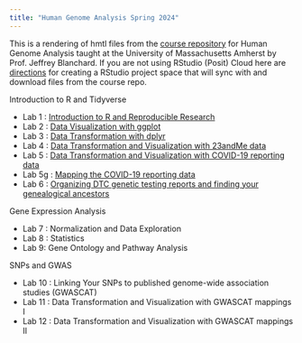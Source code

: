 ```yaml
---
title: "Human Genome Analysis Spring 2024"
---
```


This is a rendering of hmtl files from the [course repository](https://github.com/jeffreyblanchard/HumGen2024R) for Human Genome Analysis taught at the University of Massachusetts Amherst by Prof. Jeffrey Blanchard.  If you are not using RStudio (Posit) Cloud here are [directions](HumGen_github.html) for creating a RStudio project space that will sync with and download files from the course repo.

Introduction to R and Tidyverse

* Lab 1 : [Introduction to R and Reproducible Research](HumGen_Lab1_intro.html)
* Lab 2 : [Data Visualization with ggplot](HumGen_Lab2_ggplot.html)
* Lab 3 : [Data Transformation with dplyr](HumGen_Lab3_trans.html)
* Lab 4 : [Data Transformation and Visualization with 23andMe data](HumGen_Lab4_23andMe.html)
* Lab 5 : [Data Transformation and Visualization with COVID-19 reporting data](HumGen_Lab5_covid.html)
* Lab 5g : [Mapping the COVID-19 reporting data](HumGen_Lab5g_covid_map.html)
* Lab 6 : [Organizing DTC genetic testing reports and finding your genealogical ancestors](HumGen_Lab6_genealogical_ancestors.html)


Gene Expression Analysis

* Lab 7 : Normalization and Data Exploration
* Lab 8 : Statistics
* Lab 9: Gene Ontology and Pathway Analysis

SNPs and GWAS

* Lab 10 : Linking Your SNPs to published genome-wide association studies (GWASCAT)
* Lab 11 : Data Transformation and Visualization with GWASCAT mappings I
* Lab 12 : Data Transformation and Visualization with GWASCAT mappings II
